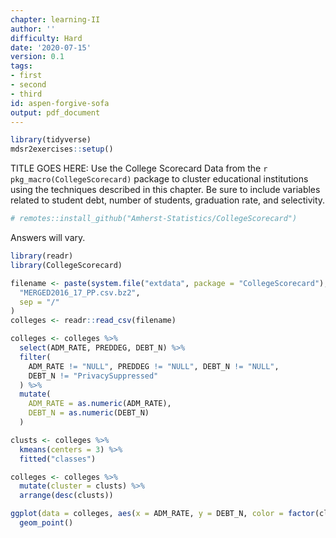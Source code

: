 ```yaml
---
chapter: learning-II
author: ''
difficulty: Hard
date: '2020-07-15'
version: 0.1
tags:
- first
- second
- third
id: aspen-forgive-sofa
output: pdf_document
---
```


```r
library(tidyverse)
mdsr2exercises::setup()
```

TITLE GOES HERE: Use the College Scorecard Data from the `r pkg_macro(CollegeScorecard)` package to cluster educational institutions using the techniques described in this chapter.  Be sure to include variables related to student debt, number of students, graduation rate, and selectivity.  

```r
# remotes::install_github("Amherst-Statistics/CollegeScorecard")
```

<!--begin-answer-->

Answers will vary.
```r
library(readr)
library(CollegeScorecard)

filename <- paste(system.file("extdata", package = "CollegeScorecard"),
  "MERGED2016_17_PP.csv.bz2",
  sep = "/"
)
colleges <- readr::read_csv(filename)

colleges <- colleges %>%
  select(ADM_RATE, PREDDEG, DEBT_N) %>%
  filter(
    ADM_RATE != "NULL", PREDDEG != "NULL", DEBT_N != "NULL",
    DEBT_N != "PrivacySuppressed"
  ) %>%
  mutate(
    ADM_RATE = as.numeric(ADM_RATE),
    DEBT_N = as.numeric(DEBT_N)
  )

clusts <- colleges %>%
  kmeans(centers = 3) %>%
  fitted("classes")

colleges <- colleges %>%
  mutate(cluster = clusts) %>%
  arrange(desc(clusts))

ggplot(data = colleges, aes(x = ADM_RATE, y = DEBT_N, color = factor(cluster))) +
  geom_point()
```
<!--end-answer-->




